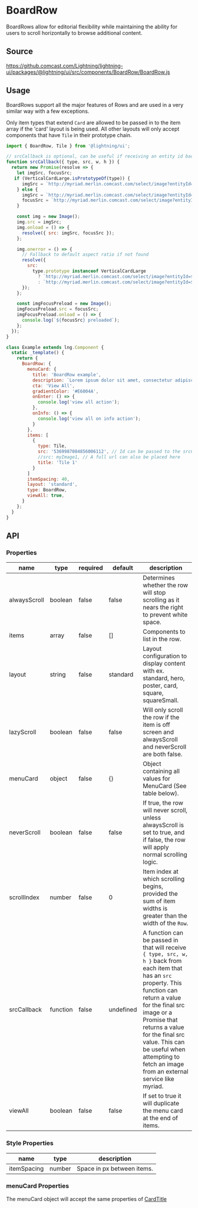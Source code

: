 
# BoardRow

BoardRows allow for editorial flexibility while maintaining the ability for users to scroll horizontally to browse additional content.

## Source

https://github.comcast.com/Lightning/lightning-ui/packages/@lightning/ui/src/components/BoardRow/BoardRow.js

## Usage

BoardRows support all the major features of Rows and are used in a very similar way with a few exceptions.

Only item types that extend `Card` are allowed to be passed in to the item array if the 'card' layout is being used. All other layouts will only accept components that have `Tile` in their prototype chain.

```js
import { BoardRow, Tile } from '@lightning/ui';

// srcCallback is optional, can be useful if receiving an entity id back from an API and transforming it into a src url for each item
function srcCallback({ type, src, w, h }) {
  return new Promise(resolve => {
    let imgSrc, focusSrc;
   if (VerticalCardLarge.isPrototypeOf(type)) {
      imgSrc = `http://myriad.merlin.comcast.com/select/image?entityId=${src}&width=${w}&ratio=3x2`;
    } else {
      imgSrc = `http://myriad.merlin.comcast.com/select/image?entityId=${src}&width=${w}&height=${h}&rule=title`;
      focusSrc = `http://myriad.merlin.comcast.com/select/image?entityId=${src}&width=${w}&height=${h}&rule=noTitle`;
    }

    const img = new Image();
    img.src = imgSrc;
    img.onload = () => {
      resolve({ src: imgSrc, focusSrc });
    };

    img.onerror = () => {
      // Fallback to default aspect ratio if not found
      resolve({
        src:
          type.prototype instanceof VerticalCardLarge
            ? `http://myriad.merlin.comcast.com/select/image?entityId=${src}&width=${w}&ratio=16x9&rule=noTitle`
            : `http://myriad.merlin.comcast.com/select/image?entityId=${src}&width=${w}&ratio=16x9`
      });
    };

    const imgFocusPreload = new Image();
    imgFocusPreload.src = focusSrc;
    imgFocusPreload.onload = () => {
      console.log(`${focusSrc} preloaded`);
    };
  });
}

class Example extends lng.Component {
  static _template() {
    return {
      BoardRow: {
        menuCard: {
          title: 'BoardRow example',
          description: `Lorem ipsum dolor sit amet, consectetur adipiscing elit. Aenean lobortis quam eget mi fermentum, a malesuada lectus convallis. Suspendisse potenti.`,
          cta: 'View All',
          gradientColor: '#E6004A',
          onEnter: () => {
            console.log('view all action');
          },
          onInfo: () => {
            console.log('view all on info action');
          }
        },
        items: [
          {
            type: Tile,
            src: '5369987084856006112', // Id can be passed to the srcCallback
            //src: myImage1, // A full url can also be placed here
            title: 'Tile 1'
          }
        ]
        itemSpacing: 40,
        layout: 'standard',
        type: BoardRow,
        viewAll: true,
      }
    };
  }
}
```

<Canvas>
  <Story id="navigation-boardrow--basic" />
</Canvas>

## API

### Properties

| name         | type     | required | default   | description                                                                                                                                                                                                                                                                                                                        |
| ------------ | -------- | -------- | --------- | ---------------------------------------------------------------------------------------------------------------------------------------------------------------------------------------------------------------------------------------------------------------------------------------------------------------------------------- |
| alwaysScroll | boolean  | false    | false     | Determines whether the row will stop scrolling as it nears the right to prevent white space.                                                                                                                                                                                                                                       |
| items        | array    | false    | []        | Components to list in the row.                                                                                                                                                                                                                                                                                                     |
| layout       | string   | false    | standard  | Layout configuration to display content with ex. standard, hero, poster, card, square, squareSmall.                                                                                                                                                                                                                                |
| lazyScroll   | boolean  | false    | false     | Will only scroll the row if the item is off screen and alwaysScroll and neverScroll are both false.                                                                                                                                                                                                                                |
| menuCard     | object   | false    | {}        | Object containing all values for MenuCard (See table below).                                                                                                                                                                                                                                                                       |
| neverScroll  | boolean  | false    | false     | If true, the row will never scroll, unless alwaysScroll is set to true, and if false, the row will apply normal scrolling logic.                                                                                                                                                                                                   |
| scrollIndex  | number   | false    | 0         | Item index at which scrolling begins, provided the sum of item widths is greater than the width of the `Row`.                                                                                                                                                                                                                      |
| srcCallback  | function | false    | undefined | A function can be passed in that will receive `{ type, src, w, h }` back from each item that has an `src` property. This function can return a value for the final src image or a Promise that returns a value for the final src value. This can be useful when attempting to fetch an image from an external service like myriad. |
| viewAll      | boolean  | false    | false     | If set to true it will duplicate the menu card at the end of items.                                                                                                                                                                                                                                                                |

### Style Properties

| name        | type   | description                |
| ----------- | ------ | -------------------------- |
| itemSpacing | number | Space in px between items. |

### menuCard Properties

The menuCard object will accept the same properties of [CardTitle](?path=/docs/tiles-cards-cardtitle--card-title)
